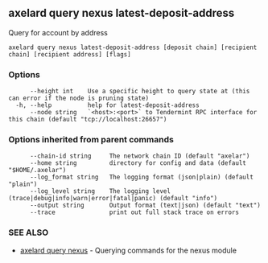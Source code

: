 ## axelard query nexus latest-deposit-address

Query for account by address

```
axelard query nexus latest-deposit-address [deposit chain] [recipient chain] [recipient address] [flags]
```

### Options

```
      --height int    Use a specific height to query state at (this can error if the node is pruning state)
  -h, --help          help for latest-deposit-address
      --node string   `<host>:<port>` to Tendermint RPC interface for this chain (default "tcp://localhost:26657")
```

### Options inherited from parent commands

```
      --chain-id string     The network chain ID (default "axelar")
      --home string         directory for config and data (default "$HOME/.axelar")
      --log_format string   The logging format (json|plain) (default "plain")
      --log_level string    The logging level (trace|debug|info|warn|error|fatal|panic) (default "info")
      --output string       Output format (text|json) (default "text")
      --trace               print out full stack trace on errors
```

### SEE ALSO

- [axelard query nexus](/cli-docs/v0_31_3/axelard_query_nexus) - Querying commands for the nexus module

